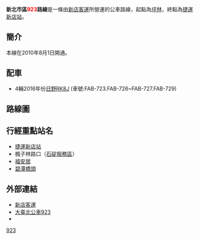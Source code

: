 {{Infobox Bus Route
| number = 新北市區923路線
| image = [[File:Sindian_Bus_103-FU_20100801.jpg|300px]]<BR>[[Image:Sindian_Bus_106-FU_20110316.jpg|300px]]<BR>
| bgcolor = white
| fontcolor = red
| system = [[台北聯營公車|新北市區]]
| manager = 新北市政府交通局
| operator = [[新店客運|新店客運]]
| garage = 新店站
| garage1 =
| vehicle =
| start = [[坪林區|坪林]]
| via ={{BS-map
|title=新北市區公車923路線站牌
|legend=0
|lua=1
|collapse =
|map=
KBHFa~~坪林站
BHF~~坪林國中
STR~~[[File:TWHW5.svg|20px]][[坪林交流道|坪林交流道]]（不停靠）
STR~~[[File:TWHW5.svg|20px]][[蔣渭水高速公路|國道五號]]（不停靠）
STR~~[[File:TWHW5.svg|20px]][[石碇交流道|石碇交流道]]（不停靠）
BHF~~楓子林路口（[[石碇服務區|石碇服務區]]）
BHF~~烏月路口
BHF~~深坑消防隊
BHF~~昇高坑口
BHF~~喜樂橋
BHF~~福安居（[[欣欣客運|欣欣客運]]深坑站）
uBHF~~阿柔洋
BHF~~[[文山路|文山路]]三段
STR~~[[File:TWHW3.svg|20px]][[木柵交流道|木柵交流道]]（不停靠）
STR~~[[File:TWHW3.svg|20px]][[福爾摩沙高速公路|國道三號]]（不停靠）
STR~~[[File:TWHW3.svg|20px]][[新店交流道|新店交流道]]（不停靠）
BHF~~[[中正路|中正路]]口
BHF~~{{rint|tw|trtc}}[[捷運|捷運]][[新店區公所站|新店區公所站]](北新)
BHF~~[[檳榔|檳榔]]路
BHF~~[[碧潭|碧潭]]橋頭
KBHFe~~{{rint|tw|trtc}}[[捷運|捷運]][[新店站_(新北市)|新店站]](新店路)
}}
| via1 = 
| end = [[捷運|捷運]][[新店站_(新北市)|新店站]]
| length =
| level = 平日：06：30～21：10<br>假日：07：30～20：30
| level1 = 平日：06：20～20：30<br>假日：07：30～20：30
| frequency =平日尖峰：30分鐘<br>平日離峰：60~120分鐘<br>例假日：30分鐘
| frequency1 = 
| time =
| fare = 臺北聯營二段票
| section_fare_1=阿柔洋
| section_fare_buffer_1 =
| section_fare_2=
| section_fare_buffer_2 =
| other_route =
| compete =
}}
'''新北市區<span style="color:red;">923</span>路線'''是一條由[[新店客運|新店客運]]所營運的公車路線，起點為[[坪林區|坪林]]，終點為[[捷運|捷運]][[新店站_(新北市)|新店站]]。

== 簡介 ==
本線在2010年8月1日開通。

==配車==
*4輛2016年份[[日野RK8J|日野RK8J]] (車號:FAB-723.FAB-726~FAB-727.FAB-729)
==路線圖==


==行經重點站名==
*[[捷運新店站|捷運新店站]]
*楓子林路口（[[石碇服務區|石碇服務區]]）
*[[深坑黃氏永安居|福安居]]
*[[碧潭|碧潭橋頭]]

== 外部連結 ==
*[http://www.sindianbus.com.tw/ 新店客運] {{Wayback|url=http://www.sindianbus.com.tw/ |date=20111219192839 }} 
*[https://ebus.gov.taipei/EBus/VsSimpleMap?gb=0&routeid=0400092300 大臺北公車923]
*{{facebook|TransTaipei|暢行台北公車客運資訊站}}

{{新北市區公車路線}}
{{台北聯營公車路線}}
{{台北聯營公車}}

[[分類:新北市區公車路線|923]]